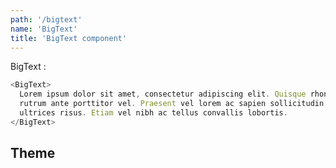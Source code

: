 ```yaml
---
path: '/bigtext'
name: 'BigText'
title: 'BigText component'
---
```


BigText :

```js
<BigText>
  Lorem ipsum dolor sit amet, consectetur adipiscing elit. Quisque rhoncus facilisis nisl, pulvinar
  rutrum ante porttitor vel. Praesent vel lorem ac sapien sollicitudin tristique. Vivamus sit amet
  ultrices risus. Etiam vel nibh ac tellus convallis lobortis.
</BigText>
```

## Theme

<Theme name="components.bigText" />
